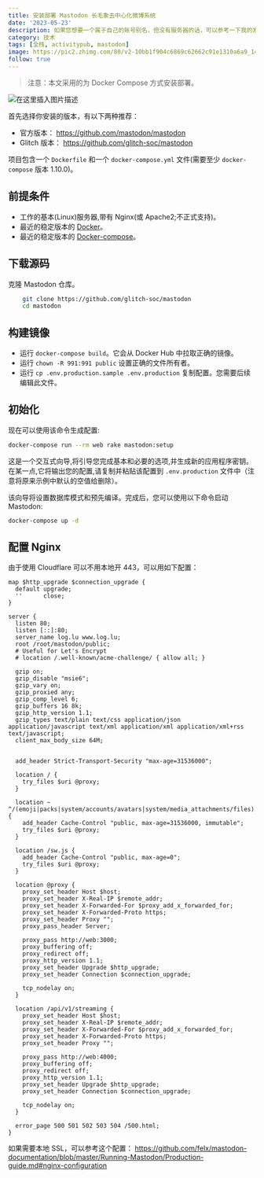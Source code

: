 ```yaml
---
title: 安装部署 Mastodon 长毛象去中心化微博系统
date: '2023-05-23'
description: 如果您想要一个属于自己的账号别名，但没有服务器的话，可以参考一下我的发电计划： https://afdian.net/a/willin
category: 技术
tags: [全栈, activitypub, mastodon]
image: https://pic2.zhimg.com/80/v2-10bb1f904c6869c62662c91e1310a6a9_1440w.webp
follow: true
---
```


> 注意：本文采用的为 Docker Compose 方式安装部署。

![在这里插入图片描述](https://pic2.zhimg.com/80/v2-10bb1f904c6869c62662c91e1310a6a9_1440w.webp)

首先选择你安装的版本，有以下两种推荐：

- 官方版本： https://github.com/mastodon/mastodon
- Glitch 版本： https://github.com/glitch-soc/mastodon

项目包含一个 `Dockerfile` 和一个 `docker-compose.yml` 文件(需要至少 `docker-compose` 版本 1.10.0)。

## 前提条件

- 工作的基本(Linux)服务器,带有 Nginx(或 Apache2;不正式支持)。
- 最近的稳定版本的 [Docker](https://www.docker.com/community-edition)。
- 最近的稳定版本的 [Docker-compose](https://github.com/docker/compose/releases/latest)。

## 下载源码

克隆 Mastodon 仓库。

```bash
    git clone https://github.com/glitch-soc/mastodon
    cd mastodon
```

## 构建镜像

- 运行 `docker-compose build`。它会从 Docker Hub 中拉取正确的镜像。
- 运行 `chown -R 991:991 public` 设置正确的文件所有者。
- 运行 `cp .env.production.sample .env.production` 复制配置。您需要后续编辑此文件。

## 初始化

现在可以使用该命令生成配置:

```bash
docker-compose run --rm web rake mastodon:setup
```

这是一个交互式向导,将引导您完成基本和必要的选项,并生成新的应用程序密钥。在某一点,它将输出您的配置,请复制并粘贴该配置到 `.env.production` 文件中（注意将原来示例中默认的空值给删除）。

该向导将设置数据库模式和预先编译。完成后，您可以使用以下命令启动 Mastodon:

```bash
docker-compose up -d
```

## 配置 Nginx

由于使用 Cloudflare 可以不用本地开 443，可以用如下配置：

```nginx
map $http_upgrade $connection_upgrade {
  default upgrade;
  ''      close;
}

server {
  listen 80;
  listen [::]:80;
  server_name log.lu www.log.lu;
  root /root/mastodon/public;
  # Useful for Let's Encrypt
  # location /.well-known/acme-challenge/ { allow all; }

  gzip on;
  gzip_disable "msie6";
  gzip_vary on;
  gzip_proxied any;
  gzip_comp_level 6;
  gzip_buffers 16 8k;
  gzip_http_version 1.1;
  gzip_types text/plain text/css application/json application/javascript text/xml application/xml application/xml+rss text/javascript;
  client_max_body_size 64M;


  add_header Strict-Transport-Security "max-age=31536000";

  location / {
    try_files $uri @proxy;
  }

  location ~ ^/(emoji|packs|system/accounts/avatars|system/media_attachments/files) {
    add_header Cache-Control "public, max-age=31536000, immutable";
    try_files $uri @proxy;
  }

  location /sw.js {
    add_header Cache-Control "public, max-age=0";
    try_files $uri @proxy;
  }

  location @proxy {
    proxy_set_header Host $host;
    proxy_set_header X-Real-IP $remote_addr;
    proxy_set_header X-Forwarded-For $proxy_add_x_forwarded_for;
    proxy_set_header X-Forwarded-Proto https;
    proxy_set_header Proxy "";
    proxy_pass_header Server;

    proxy_pass http://web:3000;
    proxy_buffering off;
    proxy_redirect off;
    proxy_http_version 1.1;
    proxy_set_header Upgrade $http_upgrade;
    proxy_set_header Connection $connection_upgrade;

    tcp_nodelay on;
  }

  location /api/v1/streaming {
    proxy_set_header Host $host;
    proxy_set_header X-Real-IP $remote_addr;
    proxy_set_header X-Forwarded-For $proxy_add_x_forwarded_for;
    proxy_set_header X-Forwarded-Proto https;
    proxy_set_header Proxy "";

    proxy_pass http://web:4000;
    proxy_buffering off;
    proxy_redirect off;
    proxy_http_version 1.1;
    proxy_set_header Upgrade $http_upgrade;
    proxy_set_header Connection $connection_upgrade;

    tcp_nodelay on;
  }

  error_page 500 501 502 503 504 /500.html;
}
```

如果需要本地 SSL，可以参考这个配置： https://github.com/felx/mastodon-documentation/blob/master/Running-Mastodon/Production-guide.md#nginx-configuration
